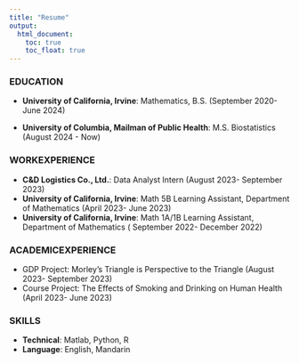 ```yaml
---
title: "Resume"
output: 
  html_document:
    toc: true
    toc_float: true
---
```


### EDUCATION

- **University of California, Irvine**: Mathematics, B.S. (September 2020- June 2024)

- **University of Columbia, Mailman of Public Health**: M.S. Biostatistics (August 2024 - Now)

### WORKEXPERIENCE

- **C&D Logistics Co., Ltd.**: Data Analyst Intern (August 2023- September 2023)
- **University of California, Irvine**: Math 5B Learning Assistant, Department of Mathematics (April 2023- June 2023)
- **University of California, Irvine**:  Math 1A/1B Learning Assistant, Department of Mathematics ( September 2022- December 2022)

### ACADEMICEXPERIENCE

- GDP Project: Morley’s Triangle is Perspective to the Triangle (August 2023- September 2023)
- Course Project: The Effects of Smoking and Drinking on Human Health (April 2023- June 2023)

### SKILLS

- **Technical**: Matlab, Python, R
- **Language**: English, Mandarin